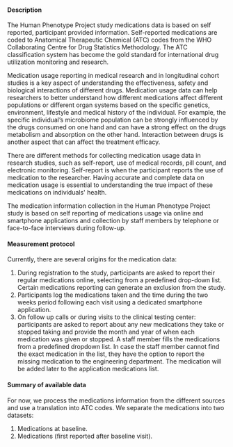 #### Description

The Human Phenotype Project study medications data is based on self reported, participant provided information. Self-reported medications are coded to Anatomical Therapeutic Chemical (ATC) codes from the WHO Collaborating Centre for Drug Statistics Methodology. The ATC classification system has become the gold standard for international drug utilization monitoring and research.

Medication usage reporting in medical research and in longitudinal cohort studies is a key aspect of understanding the effectiveness, safety and biological interactions of different drugs. Medication usage data can help researchers to better understand how different medications affect different populations or different organ systems based on the specific genetics, environment, lifestyle and medical history of the individual. For example, the specific individual’s microbiome population can be strongly influenced by the drugs consumed on one hand and can have a strong effect on the drugs metabolism and absorption on the other hand. Interaction between drugs is another aspect that can affect the treatment efficacy.

There are different methods for collecting medication usage data in research studies, such as self-report, use of medical records, pill count, and electronic monitoring. Self-report is when the participant reports the use of medication to the researcher. Having accurate and complete data on medication usage is essential to understanding the true impact of these medications on individuals' health. 

The medication information collection in the Human Phenotype Project study is based on self reporting of medications usage via online and smartphone applications and collection by staff members by telephone or face-to-face interviews during follow-up.


#### Measurement protocol

Currently, there are several origins for the medication data:
1. During registration to the study, participants are asked to report their regular medications online, selecting from a predefined drop-down list. Certain medications reporting can generate an exclusion from the study.
2. Participants log the medications taken and the time during the two weeks period following each visit using a dedicated smartphone application.
3. On follow up calls or during visits to the clinical testing center: participants are asked to report about any new medications they take or stopped taking and provide the month and year of when each medication was given or stopped. A staff member fills the  medications from a predefined dropdown list. In case the staff member cannot find the exact medication in the list, they have the option to report the missing medication to the engineering department. The medication will be added later to the application medications list.

#### Summary of available data

For now, we process the medications information from the different sources and use a translation into ATC codes.
We separate the medications into two datasets:
1. Medications at baseline.
2. Medications (first reported after baseline visit).
